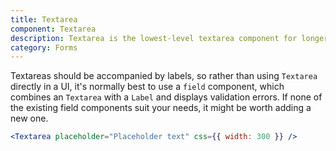 ```yaml
---
title: Textarea
component: Textarea
description: Textarea is the lowest-level textarea component for longer text.
category: Forms
---
```


Textareas should be accompanied by labels, so rather than using `Textarea` directly in a UI,
it's normally best to use a `field` component, which combines an `Textarea` with a `Label` and
displays validation errors. If none of the existing field components suit your needs,
it might be worth adding a new one.

```jsx live center
<Textarea placeholder="Placeholder text" css={{ width: 300 }} />
```
